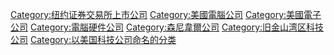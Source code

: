 {{catmore}}
{{Commonscat|AMD}}

[[Category:纽约证券交易所上市公司|Category:纽约证券交易所上市公司]]
[[Category:美國電腦公司|Category:美國電腦公司]]
[[Category:美國電子公司|Category:美國電子公司]]
[[Category:電腦硬件公司|Category:電腦硬件公司]]
[[Category:森尼韋爾公司|Category:森尼韋爾公司]]
[[Category:旧金山湾区科技公司|Category:旧金山湾区科技公司]]

[[Category:以美国科技公司命名的分类|Category:以美国科技公司命名的分类]]